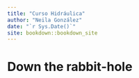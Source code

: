 ```yaml
--- 
title: "Curso Hidráulica"
author: "Neila González"
date: "`r Sys.Date()`"
site: bookdown::bookdown_site
---
```


# Down the rabbit-hole

